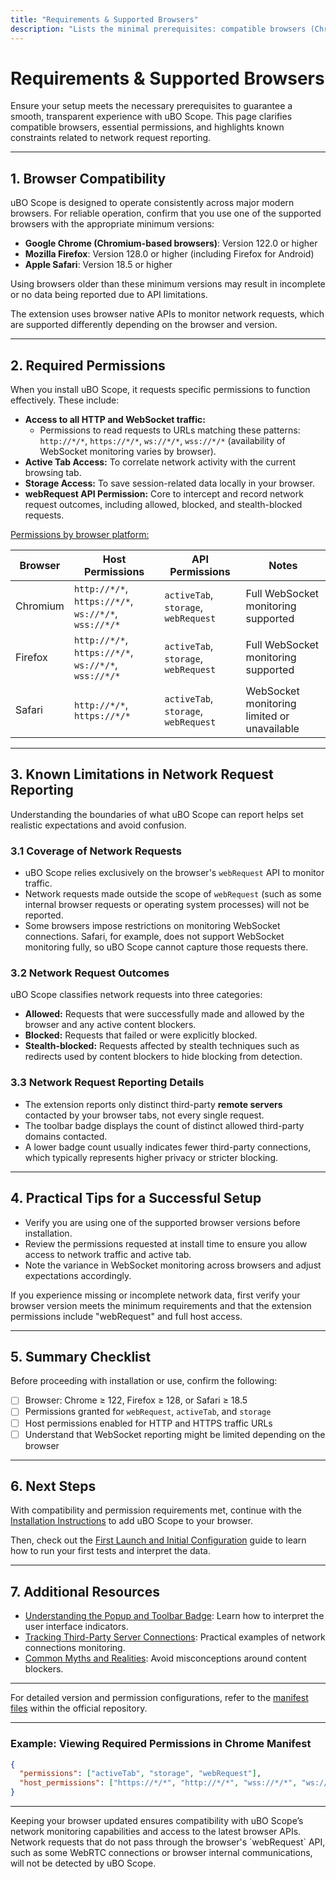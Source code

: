 ```yaml
---
title: "Requirements & Supported Browsers"
description: "Lists the minimal prerequisites: compatible browsers (Chrome, Firefox, Safari), required permissions, and highlights any known limitations around network request reporting. Ensures users understand what is needed for a successful setup."
---
```


# Requirements & Supported Browsers

Ensure your setup meets the necessary prerequisites to guarantee a smooth, transparent experience with uBO Scope. This page clarifies compatible browsers, essential permissions, and highlights known constraints related to network request reporting.

---

## 1. Browser Compatibility

uBO Scope is designed to operate consistently across major modern browsers. For reliable operation, confirm that you use one of the supported browsers with the appropriate minimum versions:

- **Google Chrome (Chromium-based browsers)**: Version 122.0 or higher
- **Mozilla Firefox**: Version 128.0 or higher (including Firefox for Android)
- **Apple Safari**: Version 18.5 or higher

Using browsers older than these minimum versions may result in incomplete or no data being reported due to API limitations.

The extension uses browser native APIs to monitor network requests, which are supported differently depending on the browser and version.

---

## 2. Required Permissions

When you install uBO Scope, it requests specific permissions to function effectively. These include:

- **Access to all HTTP and WebSocket traffic:**
  - Permissions to read requests to URLs matching these patterns: `http://*/*`, `https://*/*`, `ws://*/*`, `wss://*/*` (availability of WebSocket monitoring varies by browser).
- **Active Tab Access:** To correlate network activity with the current browsing tab.
- **Storage Access:** To save session-related data locally in your browser.
- **webRequest API Permission:** Core to intercept and record network request outcomes, including allowed, blocked, and stealth-blocked requests.

<u>Permissions by browser platform:</u>

| Browser  | Host Permissions                      | API Permissions               | Notes                                   |
|----------|-------------------------------------|------------------------------|-----------------------------------------|
| Chromium | `http://*/*`, `https://*/*`, `ws://*/*`, `wss://*/*` | `activeTab`, `storage`, `webRequest` | Full WebSocket monitoring supported      |
| Firefox  | `http://*/*`, `https://*/*`, `ws://*/*`, `wss://*/*` | `activeTab`, `storage`, `webRequest` | Full WebSocket monitoring supported      |
| Safari   | `http://*/*`, `https://*/*`          | `activeTab`, `storage`, `webRequest` | WebSocket monitoring limited or unavailable |


---

## 3. Known Limitations in Network Request Reporting

Understanding the boundaries of what uBO Scope can report helps set realistic expectations and avoid confusion.

### 3.1 Coverage of Network Requests

- uBO Scope relies exclusively on the browser's `webRequest` API to monitor traffic.
- Network requests made outside the scope of `webRequest` (such as some internal browser requests or operating system processes) will not be reported.
- Some browsers impose restrictions on monitoring WebSocket connections. Safari, for example, does not support WebSocket monitoring fully, so uBO Scope cannot capture those requests there.

### 3.2 Network Request Outcomes

uBO Scope classifies network requests into three categories:

- **Allowed:** Requests that were successfully made and allowed by the browser and any active content blockers.
- **Blocked:** Requests that failed or were explicitly blocked.
- **Stealth-blocked:** Requests affected by stealth techniques such as redirects used by content blockers to hide blocking from detection.

### 3.3 Network Request Reporting Details

- The extension reports only distinct third-party **remote servers** contacted by your browser tabs, not every single request.
- The toolbar badge displays the count of distinct allowed third-party domains contacted.
- A lower badge count usually indicates fewer third-party connections, which typically represents higher privacy or stricter blocking.

---

## 4. Practical Tips for a Successful Setup

- Verify you are using one of the supported browser versions before installation.
- Review the permissions requested at install time to ensure you allow access to network traffic and active tab.
- Note the variance in WebSocket monitoring across browsers and adjust expectations accordingly.

<Tip>
If you experience missing or incomplete network data, first verify your browser version meets the minimum requirements and that the extension permissions include "webRequest" and full host access.
</Tip>

---

## 5. Summary Checklist

Before proceeding with installation or use, confirm the following:

- [ ] Browser: Chrome ≥ 122, Firefox ≥ 128, or Safari ≥ 18.5
- [ ] Permissions granted for `webRequest`, `activeTab`, and `storage`
- [ ] Host permissions enabled for HTTP and HTTPS traffic URLs
- [ ] Understand that WebSocket reporting might be limited depending on the browser

---

## 6. Next Steps

With compatibility and permission requirements met, continue with the [Installation Instructions](/getting-started/introduction-installation/installation) to add uBO Scope to your browser.

Then, check out the [First Launch and Initial Configuration](/getting-started/first-run-validation/first-run) guide to learn how to run your first tests and interpret the data.

---

## 7. Additional Resources

- [Understanding the Popup and Toolbar Badge](/guides/getting-started/understanding-the-ui): Learn how to interpret the user interface indicators.
- [Tracking Third-Party Server Connections](/guides/core-workflows/tracking-3rd-party-requests): Practical examples of network connections monitoring.
- [Common Myths and Realities](/overview/introduction_and_principles/mythbusting): Avoid misconceptions around content blockers.

---

For detailed version and permission configurations, refer to the [manifest files](https://github.com/gorhill/uBO-Scope/tree/main/platform) within the official repository.

---

### Example: Viewing Required Permissions in Chrome Manifest
```json
{
  "permissions": ["activeTab", "storage", "webRequest"],
  "host_permissions": ["https://*/*", "http://*/*", "wss://*/*", "ws://*/*"]
}
```

---

<Tip>
Keeping your browser updated ensures compatibility with uBO Scope’s network monitoring capabilities and access to the latest browser APIs.
</Tip>

<Note>
Network requests that do not pass through the browser's `webRequest` API, such as some WebRTC connections or browser internal communications, will not be detected by uBO Scope.
</Note>